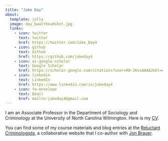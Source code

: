 ```yaml
---
title: "Jake Day"
about:
  template: jolla
  image: day_bwaltheadshot.jpg
  links:
    - icon: twitter
      text: twitter
      href: https://twitter.com/Jake_Day4
    - icon: github
      text: Github
      href: https://github.com/jakeday4
    - icon: ai-google-scholar
      text: Google Scholar
      href: https://scholar.google.com/citations?user=R0-2KvsAAAAJ&hl=en
    - icon: linkedin
      text: LinkedIn
      href: https://www.linkedin.com/in/jakeday4
    - icon: fa-envelope 
      text: Email
      href: mailto:jakeday4@gmail.com
---
```


I am an Associate Professor in the Department of Sociology and Criminology at the University of North Carolina Wilmington. Here is my [CV](Day_CV_2022-08-24.pdf).

You can find some of my course materials and blog entries at the [Reluctant Criminologists](https://reluctantcriminologists.com/), a collaborative website that I co-author with [Jon Brauer](https://jonbrauer.com/). 
